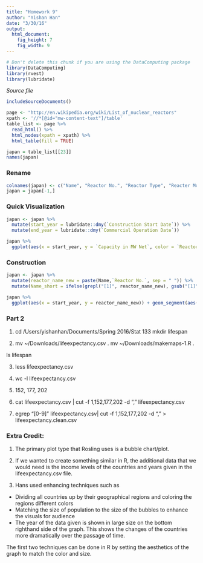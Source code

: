 ```yaml
---
title: "Homework 9"
author: "Yishan Han"
date: "3/30/16"
output: 
  html_document:
    fig_height: 7
    fig_width: 9
---
```

<!-- Don't edit in between this line and the one below -->
```r
# Don't delete this chunk if you are using the DataComputing package
library(DataComputing)
library(rvest)
library(lubridate)
```
*Source file* 
```r
includeSourceDocuments()
```
<!-- Don't edit the material above this line -->

```r
page <- "http://en.wikipedia.org/wiki/List_of_nuclear_reactors"
xpath <- '//*[@id="mw-content-text"]/table' 
table_list <- page %>%
  read_html() %>%
  html_nodes(xpath = xpath) %>%
  html_table(fill = TRUE)

japan = table_list[[23]]
names(japan)

```
### Rename 
```r
colnames(japan) <- c("Name", "Reactor No.", "Reactor Type", "Reacter Model", "Status", "Capacity in MW Net", "Capacity in MW Gross", "Construction Start Date", "Commercial Operation Date", "Closure")
japan = japan[-1,]
```

### Quick Visualization

```r
japan <- japan %>%
  mutate(start_year = lubridate::dmy(`Construction Start Date`)) %>%
  mutate(end_year = lubridate::dmy(`Commercial Operation Date`))

japan %>%
  ggplot(aes(x = start_year, y = `Capacity in MW Net`, color = `Reactor Type`)) + geom_point()
```

### Construction

```r
japan <- japan %>%
  mutate(reactor_name_new = paste(Name,`Reactor No.`, sep = " ")) %>%
  mutate(Name_short = ifelse(grepl("[1]", reactor_name_new), gsub("[1]", "", reactor_name_new), ""))

japan %>%
  ggplot(aes(x = start_year, y = reactor_name_new)) + geom_segment(aes(xend = end_year, yend = reactor_name_new), position = "identity") + labs(x = "Construction Start", y = "Reaction site") + scale_y_discrete(label = japan$Name_short) 
```

### Part 2
1. 
cd /Users/yishanhan/Documents/Spring\ 2016/Stat\ 133
mkdir lifespan

2. 
mv ~/Downloads/lifeexpectancy.csv .
mv ~/Downloads/makemaps-1.R .

ls lifespan 

3. 
less lifeexpectancy.csv

4. 
wc -l lifeexpectancy.csv 

5. 
152, 177, 202 

6. 
cat lifeexpectancy.csv | cut -f 1,152,177,202 -d "," lifeexpectancy.csv 

7. 
egrep "[0-9]" lifeexpectancy.csv| cut -f 1,152,177,202 -d ","  > lifeexpectancy.clean.csv

### Extra Credit: 
1. The primary plot type that Rosling uses is a bubble chart/plot. 

2. If we wanted to create something similar in R, the additional data that we would need is the income levels of the countries and years given in the lifeexpectancy.csv file. 

3. Hans used enhancing techniques such as 
* Dividing all countries up by their geographical regions and coloring the regions different colors
* Matching the size of population to the size of the bubbles to enhance the visuals for audience
* The year of the data given is shown in large size on the bottom righthand side of the graph. This shows the changes of the countries more dramatically over the passage of time. 

The first two techniques can be done in R by setting the aesthetics of the graph to match the color and size. 

